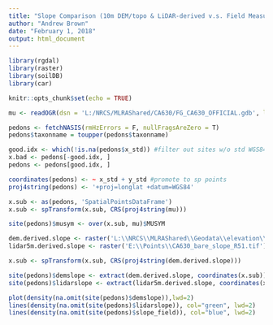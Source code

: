 ```yaml
---
title: "Slope Comparison (10m DEM/topo & LiDAR-derived v.s. Field Measured)"
author: "Andrew Brown"
date: "February 1, 2018"
output: html_document
---
```


```r
library(rgdal)
library(raster)
library(soilDB)
library(car)

knitr::opts_chunk$set(echo = TRUE)

mu <- readOGR(dsn = 'L:/NRCS/MLRAShared/CA630/FG_CA630_OFFICIAL.gdb', layer = 'ca630_a', stringsAsFactors=FALSE)

pedons <- fetchNASIS(rmHzErrors = F, nullFragsAreZero = T)
pedons$taxonname = toupper(pedons$taxonname)

good.idx <- which(!is.na(pedons$x_std)) #filter out sites w/o std WGS84
x.bad <- pedons[-good.idx, ]
pedons <- pedons[good.idx, ]

coordinates(pedons) <- ~ x_std + y_std #promote to sp points
proj4string(pedons) <- '+proj=longlat +datum=WGS84'

x.sub <- as(pedons, 'SpatialPointsDataFrame')
x.sub <- spTransform(x.sub, CRS(proj4string(mu)))

site(pedons)$musym <- over(x.sub, mu)$MUSYM 
```

```r
dem.derived.slope <- raster('L:\\NRCS\\MLRAShared\\Geodata\\elevation\\ca630_sllope')
lidar5m.derived.slope <- raster('E:\\Points\\CA630_bare_slope_R51.tif')

x.sub <- spTransform(x.sub, CRS(proj4string(dem.derived.slope)))

site(pedons)$demslope <- extract(dem.derived.slope, coordinates(x.sub))
site(pedons)$lidarslope <- extract(lidar5m.derived.slope, coordinates(x.sub))

plot(density(na.omit(site(pedons)$demslope)),lwd=2)
lines(density(na.omit(site(pedons)$lidarslope)), col="green", lwd=2)
lines(density(na.omit(site(pedons)$slope_field)), col="blue", lwd=2)
```